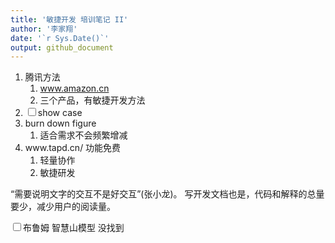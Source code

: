 ```yaml
---
title: '敏捷开发 培训笔记 II'
author: '李家翔'
date: '`r Sys.Date()`'
output: github_document
---
```


1. 腾讯方法
    1. [www.amazon.cn](https://www.amazon.cn/dp/B00QEVXIEY/ref=tmm_kin_swatch_0?_encoding=UTF8&qid=1545370255&sr=8-1)
    1. 三个产品，有敏捷开发方法
1. <input type="checkbox" id="checkbox1" class="styled">show case
1. burn down figure
    1. 适合需求不会频繁增减
    
1. www.tapd.cn/ 功能免费
    1. 轻量协作
    1. 敏捷研发

“需要说明文字的交互不是好交互”(张小龙)。
写开发文档也是，代码和解释的总量要少，减少用户的阅读量。

<input type="checkbox" id="checkbox1" class="styled">布鲁姆 智慧山模型
没找到